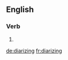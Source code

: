 
==English==

===Verb===
{{head|en|present participle}}

# {{present participle of|diarize|lang=en|nocat=1}}

[[de:diarizing]]
[[fr:diarizing]]